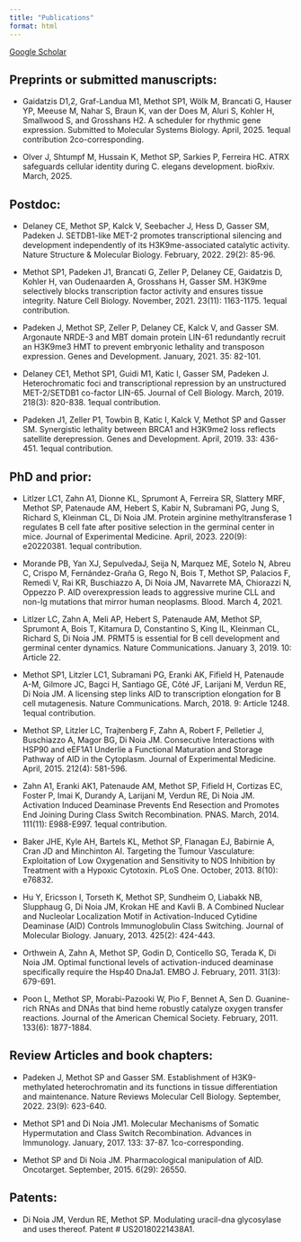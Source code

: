 ```yaml
---
title: "Publications"
format: html
---
```

[Google Scholar](https://scholar.google.com/citations?user=hvNlugEAAAAJ&hl=en)

## Preprints or submitted manuscripts:

-   Gaidatzis D1,2, Graf-Landua M1, Methot SP1, Wölk M, Brancati G, Hauser YP, Meeuse M, Nahar S, Braun K, van der Does M, Aluri S, Kohler H, Smallwood S, and Grosshans H2. A scheduler for rhythmic gene expression. Submitted to Molecular Systems Biology. April, 2025. 1equal contribution 2co-corresponding.

-   Olver J, Shtumpf M, Hussain K, Methot SP, Sarkies P, Ferreira HC. ATRX safeguards cellular identity during C. elegans development. bioRxiv. March, 2025.

## Postdoc:

-	Delaney CE, Methot SP, Kalck V, Seebacher J, Hess D, Gasser SM, Padeken J. SETDB1-like MET-2 promotes transcriptional silencing and development independently of its H3K9me-associated catalytic activity. Nature Structure & Molecular Biology. February, 2022. 29(2): 85-96.

-	Methot SP1, Padeken J1, Brancati G, Zeller P, Delaney CE, Gaidatzis D, Kohler H, van Oudenaarden A, Grosshans H, Gasser SM. H3K9me selectively blocks transcription factor activity and ensures tissue integrity. Nature Cell Biology. November, 2021. 23(11): 1163-1175. 1equal contribution.

-	Padeken J, Methot SP, Zeller P, Delaney CE, Kalck V, and Gasser SM. Argonaute NRDE-3 and MBT domain protein LIN-61 redundantly recruit an H3K9me3 HMT to prevent embryonic lethality and transposon expression. Genes and Development. January, 2021. 35: 82-101.

-	Delaney CE1, Methot SP1, Guidi M1, Katic I, Gasser SM, Padeken J. Heterochromatic foci and transcriptional repression by an unstructured MET-2/SETDB1 co-factor LIN-65. Journal of Cell Biology. March, 2019. 218(3): 820-838. 1equal contribution.

-	Padeken J1, Zeller P1, Towbin B, Katic I, Kalck V, Methot SP and Gasser SM. Synergistic lethality between BRCA1 and H3K9me2 loss reflects satellite derepression. Genes and Development. April, 2019. 33: 436-451. 1equal contribution. 

## PhD and prior:

-	Litlzer LC1, Zahn A1, Dionne KL, Sprumont A, Ferreira SR, Slattery MRF, Methot SP, Patenaude AM, Hebert S, Kabir N, Subramani PG, Jung S, Richard S, Kleinman CL, Di Noia JM. Protein arginine methyltransferase 1 regulates B cell fate after positive selection in the germinal center in mice. Journal of Experimental Medicine. April, 2023. 220(9): e20220381. 1equal contribution.

-	Morande PB, Yan XJ, SepulvedaJ, Seija N, Marquez ME, Sotelo N, Abreu C, Crispo M, Fernández-Graña G, Rego N, Bois T, Methot SP, Palacios F, Remedi V, Rai KR, Buschiazzo A, Di Noia JM, Navarrete MA, Chiorazzi N, Oppezzo P. AID overexpression leads to aggressive murine CLL and non-Ig mutations that mirror human neoplasms. Blood. March 4, 2021.

- Litlzer LC, Zahn A, Meli AP, Hebert S, Patenaude AM, Methot SP, Sprumont A, Bois T, Kitamura D, Constantino S, King IL, Kleinman CL, Richard S, Di Noia JM. PRMT5 is essential for B cell development and germinal center dynamics. Nature Communications. January 3, 2019. 10: Article 22.

-	Methot SP1, Litzler LC1, Subramani PG, Eranki AK, Fifield H, Patenaude A-M, Gilmore JC, Bagci H, Santiago GE, Côté JF, Larijani M, Verdun RE, Di Noia JM. A licensing step links AID to transcription elongation for B cell mutagenesis. Nature Communications. March, 2018. 9: Article 1248. 1equal contribution.

-	Methot SP, Litzler LC, Trajtenberg F, Zahn A, Robert F, Pelletier J, Buschiazzo A, Magor BG, Di Noia JM. Consecutive Interactions with HSP90 and eEF1A1 Underlie a Functional Maturation and Storage Pathway of AID in the Cytoplasm. Journal of Experimental Medicine. April, 2015. 212(4): 581-596.

-	Zahn A1, Eranki AK1, Patenaude AM, Methot SP, Fifield H, Cortizas EC, Foster P, Imai K, Durandy A, Larijani M, Verdun RE, Di Noia JM. Activation Induced Deaminase Prevents End Resection and Promotes End Joining During Class Switch Recombination. PNAS. March, 2014. 111(11): E988-E997. 1equal contribution.

-	Baker JHE, Kyle AH, Bartels KL, Methot SP, Flanagan EJ, Babirnie A, Cran JD and Minchinton AI. Targeting the Tumour Vasculature: Exploitation of Low Oxygenation and Sensitivity to NOS Inhibition by Treatment with a Hypoxic Cytotoxin. PLoS One. October, 2013. 8(10): e76832.

-	Hu Y, Ericsson I, Torseth K, Methot SP, Sundheim O, Liabakk NB, Slupphaug G, Di Noia JM, Krokan HE and Kavli B. A Combined Nuclear and Nucleolar Localization Motif in Activation-Induced Cytidine Deaminase (AID) Controls Immunoglobulin Class Switching. Journal of Molecular Biology. January, 2013. 425(2): 424-443.

-	Orthwein A, Zahn A, Methot SP, Godin D, Conticello SG, Terada K, Di Noia JM. Optimal functional levels of activation-induced deaminase specifically require the Hsp40 DnaJa1. EMBO J. February, 2011. 31(3): 679-691.

-	Poon L, Methot SP, Morabi-Pazooki W, Pio F, Bennet A, Sen D. Guanine-rich RNAs and DNAs that bind heme robustly catalyze oxygen transfer reactions. Journal of the American Chemical Society. February, 2011. 133(6): 1877-1884.

## Review Articles and book chapters:

-	Padeken J, Methot SP and Gasser SM. Establishment of H3K9-methylated heterochromatin and its functions in tissue differentiation and maintenance. Nature Reviews Molecular Cell Biology. September, 2022. 23(9): 623-640.

-	Methot SP1 and Di Noia JM1. Molecular Mechanisms of Somatic Hypermutation and Class Switch Recombination. Advances in Immunology. January, 2017. 133: 37-87. 1co-corresponding.

-	Methot SP and Di Noia JM. Pharmacological manipulation of AID. Oncotarget. September, 2015. 6(29): 26550.

## Patents:

-	Di Noia JM, Verdun RE, Methot SP. Modulating uracil-dna glycosylase and uses thereof. 
Patent # US20180221438A1.

